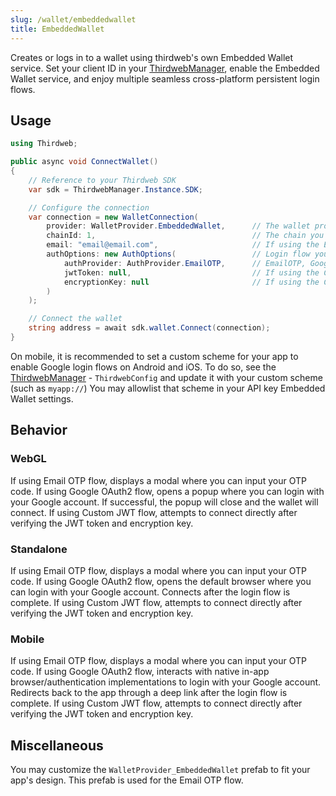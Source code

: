 ```yaml
---
slug: /wallet/embeddedwallet
title: EmbeddedWallet
---
```


Creates or logs in to a wallet using thirdweb's own Embedded Wallet service.
Set your client ID in your [ThirdwebManager](/unity/thirdwebmanager), enable the Embedded Wallet service, and enjoy multiple seamless cross-platform persistent login flows.

## Usage

```csharp
using Thirdweb;

public async void ConnectWallet()
{
    // Reference to your Thirdweb SDK
    var sdk = ThirdwebManager.Instance.SDK;

    // Configure the connection
    var connection = new WalletConnection(
        provider: WalletProvider.EmbeddedWallet,      // The wallet provider you want to connect to (Required)
        chainId: 1,                                   // The chain you want to connect to (Required)
        email: "email@email.com",                     // If using the Email OTP login flow, you must provide the user's email (Optional)
        authOptions: new AuthOptions(                 // Login flow you want to use for your Embedded Wallet (Optional)
            authProvider: AuthProvider.EmailOTP,      // EmailOTP, Google, or CustomJWT (Required)
            jwtToken: null,                           // If using the Custom JWT login flow, you must provide a JWT token (Optional)
            encryptionKey: null                       // If using the Custom JWT login flow, you must provide an encryption key (Optional)
        )
    );

    // Connect the wallet
    string address = await sdk.wallet.Connect(connection);
}
```

On mobile, it is recommended to set a custom scheme for your app to enable Google login flows on Android and iOS.
To do so, see the [ThirdwebManager](/unity/thirdwebmanager) - `ThirdwebConfig` and update it with your custom scheme (such as `myapp://`)
You may allowlist that scheme in your API key Embedded Wallet settings.

## Behavior

### WebGL

If using Email OTP flow, displays a modal where you can input your OTP code.
If using Google OAuth2 flow, opens a popup where you can login with your Google account. If successful, the popup will close and the wallet will connect.
If using Custom JWT flow, attempts to connect directly after verifying the JWT token and encryption key.

### Standalone

If using Email OTP flow, displays a modal where you can input your OTP code.
If using Google OAuth2 flow, opens the default browser where you can login with your Google account. Connects after the login flow is complete.
If using Custom JWT flow, attempts to connect directly after verifying the JWT token and encryption key.

### Mobile

If using Email OTP flow, displays a modal where you can input your OTP code.
If using Google OAuth2 flow, interacts with native in-app browser/authentication implementations to login with your Google account. Redirects back to the app through a deep link after the login flow is complete.
If using Custom JWT flow, attempts to connect directly after verifying the JWT token and encryption key.

## Miscellaneous

You may customize the `WalletProvider_EmbeddedWallet` prefab to fit your app's design.
This prefab is used for the Email OTP flow.
